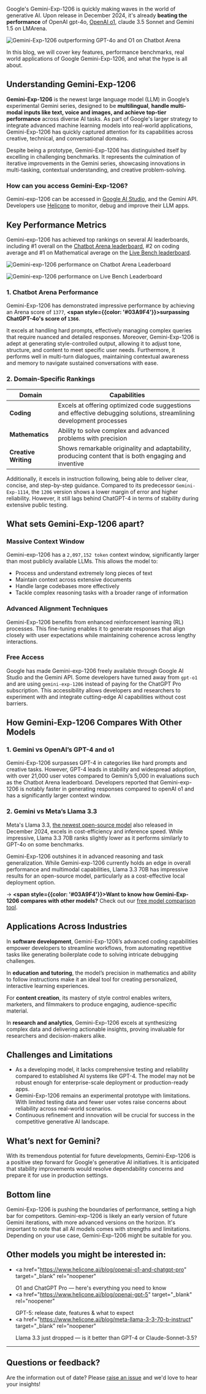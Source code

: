Google's Gemini-Exp-1206 is quickly making waves in the world of generative AI. Upon release in December 2024, it's already **beating the performance** of OpenAI gpt-4o, <a href="https://www.helicone.ai/blog/openai-o1-and-chatgpt-pro" target="_blank" rel="noopener">OpenAI o1</a>, claude 3.5 Sonnet and Gemini 1.5 on LMArena.

![Gemini-Exp-1206 outperforming GPT-4o and O1 on Chatbot Arena](/static/blog/google-gemini-exp-1206/cover.webp)

In this blog, we will cover key features, performance benchmarks, real world applications of Google Gemini-Exp-1206, and what the hype is all about.

## Understanding Gemini-Exp-1206

**Gemini-Exp-1206** is the newest large language model (LLM) in Google’s experimental Gemini series, designed to be **multilingual**, **handle multi-modal inputs like text, voice and images, and achieve top-tier performance** across diverse AI tasks. As part of Google's larger strategy to integrate advanced machine learning models into real-world applications, Gemini-Exp-1206 has quickly captured attention for its capabilities across creative, technical, and conversational domains.

Despite being a prototype, Gemini-Exp-1206 has distinguished itself by excelling in challenging benchmarks. It represents the culmination of iterative improvements in the Gemini series, showcasing innovations in multi-tasking, contextual understanding, and creative problem-solving.

### How can you access Gemini-Exp-1206?

Gemini-exp-1206 can be accessed in <a href="https://aistudio.google.com/app/prompts/new_chat?model=gemini-exp-1206" target="_blank" rel="noopener">Google AI Studio</a>, and the Gemini API. Developers use <a href="https://docs.helicone.ai/integrations/gemini/api/javascript" target="_blank" rel="noopener">Helicone</a> to monitor, debug and improve their LLM apps.

## Key Performance Metrics

Gemini-exp-1206 has achieved top rankings on several AI leaderboards, including #1 overall on the <a href="https://lmarena.ai/" target="_blank" rel="noopener">Chatbot Arena leaderboard</a>, #2 on coding average and #1 on Mathematical average on the <a href="https://livebench.ai/#/" target="_blank" rel="noopener">Live Bench leaderboard</a>.

![Gemini-exp-1206 performance on Chatbot Arena Leaderboard](/static/blog/google-gemini-exp-1206/chatbot-arena.webp)

![Gemini-exp-1206 performance on Live Bench Leaderboard](/static/blog/google-gemini-exp-1206/live-bench-leaderboard.webp)

### 1. Chatbot Arena Performance

Gemini-Exp-1206 has demonstrated impressive performance by achieving an Arena score of `1377`, **<span style={{color: '#03A9F4'}}>surpassing ChatGPT-4o's score of `1366`</span>**.

It excels at handling hard prompts, effectively managing complex queries that require nuanced and detailed responses. Moreover, Gemini-Exp-1206 is adept at generating style-controlled output, allowing it to adjust tone, structure, and content to meet specific user needs. Furthermore, it performs well in multi-turn dialogues, maintaining contextual awareness and memory to navigate sustained conversations with ease.

### 2. Domain-Specific Rankings

| Domain               | Capabilities                                                                                                        |
| -------------------- | ------------------------------------------------------------------------------------------------------------------- |
| **Coding**           | Excels at offering optimized code suggestions and effective debugging solutions, streamlining development processes |
| **Mathematics**      | Ability to solve complex and advanced problems with precision                                                       |
| **Creative Writing** | Shows remarkable originality and adaptability, producing content that is both engaging and inventive                |

Additionally, it excels in instruction following, being able to deliver clear, concise, and step-by-step guidance. Compared to its predecessor `Gemini-Exp-1114`, the `1206` version shows a lower margin of error and higher reliability. However, it still lags behind ChatGPT-4 in terms of stability during extensive public testing.

## What sets Gemini-Exp-1206 apart?

### Massive Context Window

Gemini-exp-1206 has a `2,097,152 token` context window, significantly larger than most publicly available LLMs. This allows the model to:

- Process and understand extremely long pieces of text
- Maintain context across extensive documents
- Handle large codebases more effectively
- Tackle complex reasoning tasks with a broader range of information

### Advanced Alignment Techniques

Gemini-Exp-1206 benefits from enhanced reinforcement learning (RL) processes. This fine-tuning enables it to generate responses that align closely with user expectations while maintaining coherence across lengthy interactions.

### Free Access

Google has made Gemini-exp-1206 freely available through Google AI Studio and the Gemini API. Some developers have turned away from `gpt-o1` and are using `gemini-exp-1206` instead of paying for the ChatGPT Pro subscription. This accessibility allows developers and researchers to experiment with and integrate cutting-edge AI capabilities without cost barriers.

<CallToAction
  title="Integrate your Gemini app in seconds ⚡️"
  description="Start monitoring your Gemini app with Helicone."
  primaryButtonText="Start for free"
  primaryButtonLink="https://docs.helicone.ai/integrations/gemini/api/javascript"
  secondaryButtonText="Check Gemini's model status"
  secondaryButtonLink="https://www.helicone.ai/status/provider/Google"
/>

## How Gemini-Exp-1206 Compares With Other Models

### 1. Gemini vs OpenAI’s GPT-4 and o1

Gemini-Exp-1206 surpasses GPT-4 in categories like hard prompts and creative tasks. However, GPT-4 leads in stability and widespread adoption, with over 21,000 user votes compared to Gemini’s 5,000 in evaluations such as the Chatbot Arena leaderboard. Developers reported that Gemini-exp-1206 is notably faster in generating responses compared to openAI o1 and has a significantly larger context window.

### 2. Gemini vs Meta’s Llama 3.3

Meta's Llama 3.3, <a href="https://www.helicone.ai/blog/meta-llama-3-3-70-b-instruct" target="_blank" rel="noopener">the newest open-source model</a> also released in December 2024, excels in cost-efficiency and inference speed. While impressive, Llama 3.3 70B ranks slightly lower as it performs similarly to GPT-4o on some benchmarks.

Gemini-Exp-1206 outshines it in advanced reasoning and task generalization. While Gemini-exp-1206 currently holds an edge in overall performance and multimodal capabilities, Llama 3.3 70B has impressive results for an open-source model, particularly as a cost-effective local deployment option.

-> **<span style={{color: '#03A9F4'}}>Want to know how Gemini-Exp-1206 compares with other models?</span>** Check out our <a href="https://www.helicone.ai/comparison" target="_blank" rel="noopener">free model comparison tool</a>.

## Applications Across Industries

In **software development**, Gemini-Exp-1206’s advanced coding capabilities empower developers to streamline workflows, from automating repetitive tasks like generating boilerplate code to solving intricate debugging challenges.

In **education and tutoring**, the model’s precision in mathematics and ability to follow instructions make it an ideal tool for creating personalized, interactive learning experiences.

For **content creation**, its mastery of style control enables writers, marketers, and filmmakers to produce engaging, audience-specific material.

In **research and analytics**, Gemini-Exp-1206 excels at synthesizing complex data and delivering actionable insights, proving invaluable for researchers and decision-makers alike.

## Challenges and Limitations

- As a developing model, it lacks comprehensive testing and reliability compared to established AI systems like GPT-4. The model may not be robust enough for enterprise-scale deployment or production-ready apps.
- Gemini-Exp-1206 remains an experimental prototype with limitations. With limited testing data and fewer user votes raise concerns about reliability across real-world scenarios.
- Continuous refinement and innovation will be crucial for success in the competitive generative AI landscape.

## What’s next for Gemini?

With its tremendous potential for future developments, Gemini-Exp-1206 is a positive step forward for Google's generative AI initiatives. It is anticipated that stability improvements would resolve dependability concerns and prepare it for use in production settings.

## Bottom line

Gemini-Exp-1206 is pushing the boundaries of performance, setting a high bar for competitors. Gemini-exp-1206 is likely an early version of future Gemini iterations, with more advanced versions on the horizon.
It's important to note that all AI models comes with strengths and limitations. Depending on your use case, Gemini-Exp-1206 might be suitable for you.

## Other models you might be interested in:

- <a
    href="https://www.helicone.ai/blog/openai-o1-and-chatgpt-pro"
    target="_blank"
    rel="noopener"
  >
    O1 and ChatGPT Pro — here's everything you need to know
  </a>
- <a
    href="https://www.helicone.ai/blog/openai-gpt-5"
    target="_blank"
    rel="noopener"
  >
    GPT-5: release date, features & what to expect
  </a>
- <a
    href="https://www.helicone.ai/blog/meta-llama-3-3-70-b-instruct"
    target="_blank"
    rel="noopener"
  >
    Llama 3.3 just dropped — is it better than GPT-4 or Claude-Sonnet-3.5?
  </a>

---

## Questions or feedback?

Are the information out of date? Please <a href="https://github.com/Helicone/helicone/pulls" target="_blank" rel="noopener">raise an issue</a> and we'd love to hear your insights!
